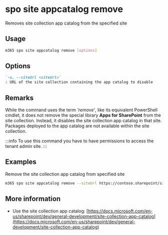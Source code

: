 
# spo site appcatalog remove

Removes site collection app catalog from the specified site

## Usage

```sh
m365 spo site appcatalog remove [options]
```

## Options

```md defintion-list
`-u, --siteUrl <siteUrl>`
: URL of the site collection containing the app catalog to disable
```

<Global />

## Remarks

While the command uses the term *'remove'*, like its equivalent PowerShell cmdlet, it does not remove the special library **Apps for SharePoint** from the site collection. Instead, it disables the site collection app catalog in that site. Packages deployed to the app catalog are not available within the site collection.

:::info
To use this command you have to have permissions to access the tenant admin site.
:::
    
## Examples

Remove the site collection app catalog from specified site

```sh
m365 spo site appcatalog remove --siteUrl https://contoso.sharepoint/sites/site
```

## More information

- Use the site collection app catalog: [https://docs.microsoft.com/en-us/sharepoint/dev/general-development/site-collection-app-catalog](https://docs.microsoft.com/en-us/sharepoint/dev/general-development/site-collection-app-catalog)
